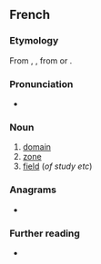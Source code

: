 ==French==

===Etymology===
From {{inh|fr|fro|domaine}}, {{m|fro|demaine}}, from {{der|fr|la|dominium}} or {{m|la|dominicus}}.

===Pronunciation===
* {{audio|Fr-domaine.ogg|Audio|lang=fr}}

===Noun===
{{fr-noun|m}}

# [[domain]]
# [[zone]]
# [[field]] (''of study etc'')

===Anagrams===
* {{l|fr|émondai}}

===Further reading===
* {{R:TLFi}}
